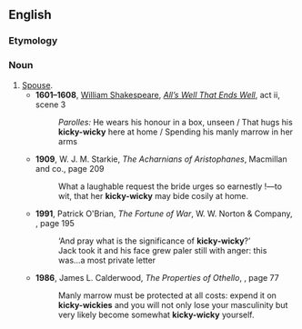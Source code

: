==English==

===Etymology===
{{rfe|en}}

===Noun===
{{en-noun|kicky-wickies}}

# [[spouse|Spouse]].
#* '''1601–1608''', [[w:William Shakespeare|William Shakespeare]], ''[[wikisource:All's Well That Ends Well|All’s Well That Ends Well]]'', act ii, scene 3
#*: ''Parolles:'' He wears his honour in a box, unseen<!--,--> / That hugs his '''kicky-wicky''' here at home<!--,--> / Spending his manly marrow in her arms<!--,-->
#* '''1909''', W. J. M. Starkie, ''The Acharnians of Aristophanes'', Macmillan and co., page 209
#*: What a laughable request the bride urges so earnestly&nbsp;!—to wit, that her '''kicky-wicky''' may bide cosily at home.
#* '''1991''', Patrick O'Brian, ''The Fortune of War'', W. W. Norton & Company, {{ISBN|0393308138}}, page 195
#*: ‘And pray what is the significance of '''kicky-wicky'''?’
#*: Jack took it and his face grew paler still with anger: this was...a most private letter
#* '''1986''', James L. Calderwood, ''The Properties of <!--i-->Othello<!--/i-->'', {{ISBN|0870236660}}, page 77
#*: Manly marrow must be protected at all costs: expend it on '''kicky-wickies''' and you will not only lose your masculinity but very likely become somewhat '''kicky-wicky''' yourself.